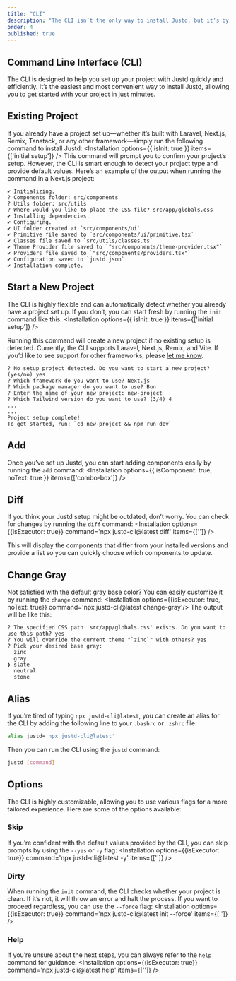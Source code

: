 ```yaml
---
title: "CLI"
description: "The CLI isn’t the only way to install Justd, but it’s by far the most convenient. It’s built to make setting up your project fast and hassle-free."
order: 4
published: true
---
```


## Command Line Interface (CLI)
The CLI is designed to help you set up your project with Justd quickly and efficiently. It’s the easiest and most convenient way to install Justd, allowing you to get started with your project in just minutes.

## Existing Project
If you already have a project set up—whether it’s built with Laravel, Next.js, Remix, Tanstack, or any other framework—simply run the following command to install Justd:
<Installation options={{ isInit: true }} items={['initial setup']} />
This command will prompt you to confirm your project’s setup. However, the CLI is smart enough to detect your project type and provide default values.
Here’s an example of the output when running the command in a Next.js project:
```
✔ Initializing.
? Components folder: src/components
? Utils folder: src/utils
? Where would you like to place the CSS file? src/app/globals.css
✔ Installing dependencies.
✔ Configuring.
✔ UI folder created at `src/components/ui`
✔ Primitive file saved to `src/components/ui/primitive.tsx`
✔ Classes file saved to `src/utils/classes.ts`
✔ Theme Provider file saved to `"src/components/theme-provider.tsx"`
✔ Providers file saved to `"src/components/providers.tsx"`
✔ Configuration saved to `justd.json`
✔ Installation complete.
```

## Start a New Project
The CLI is highly flexible and can automatically detect whether you already have a project set up. If you don’t, you can start fresh by running the `init` command like this:
<Installation options={{ isInit: true }} items={['initial setup']} />

Running this command will create a new project if no existing setup is detected. Currently, the CLI supports Laravel, Next.js, Remix, and Vite. If you’d like to see support for other frameworks, please [let me know](https://x.com/irsyadadl).
```
? No setup project detected. Do you want to start a new project? (yes/no) yes
? Which framework do you want to use? Next.js
? Which package manager do you want to use? Bun
? Enter the name of your new project: new-project
? Which Tailwind version do you want to use? (3/4) 4
...
...
Project setup complete!
To get started, run: `cd new-project && npm run dev`
```

## Add
Once you’ve set up Justd, you can start adding components easily by running the `add` command:
<Installation options={{ isComponent: true, noText: true }} items={['combo-box']} />

## Diff
If you think your Justd setup might be outdated, don’t worry. You can check for changes by running the `diff` command:
<Installation options={{isExecutor: true}} command='npx justd-cli@latest diff' items={['']} />

This will display the components that differ from your installed versions and provide a list so you can quickly choose which components to update.

## Change Gray
Not satisfied with the default gray base color? You can easily customize it by running the `change` command:
<Installation options={{isExecutor: true, noText: true}} command='npx justd-cli@latest change-gray'/>
The output will be like this:
```
? The specified CSS path 'src/app/globals.css' exists. Do you want to use this path? yes
? You will override the current theme "`zinc`" with others? yes
? Pick your desired base gray:
  zinc
  gray
❯ slate
  neutral
  stone
```

## Alias
If you’re tired of typing `npx justd-cli@latest`, you can create an alias for the CLI by adding the following line to your `.bashrc` or `.zshrc` file:
```bash
alias justd='npx justd-cli@latest'
```
Then you can run the CLI using the `justd` command:
```bash
justd [command]
```

## Options
The CLI is highly customizable, allowing you to use various flags for a more tailored experience. Here are some of the options available:

### Skip
If you’re confident with the default values provided by the CLI, you can skip prompts by using the `--yes` or `-y` flag:
<Installation options={{isExecutor: true}} command='npx justd-cli@latest -y' items={['']} />

### Dirty
When running the `init` command, the CLI checks whether your project is clean. If it’s not, it will throw an error and halt the process. If you want to proceed regardless, you can use the `--force` flag:
<Installation options={{isExecutor: true}} command='npx justd-cli@latest init --force' items={['']} />

### Help
If you’re unsure about the next steps, you can always refer to the `help` command for guidance:
<Installation options={{isExecutor: true}} command='npx justd-cli@latest help' items={['']} />
